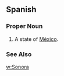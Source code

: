 ==Spanish==
===Proper Noun===
{{es-proper noun}}
#A state of [[México]].
===See Also===
[[w:Sonora]]